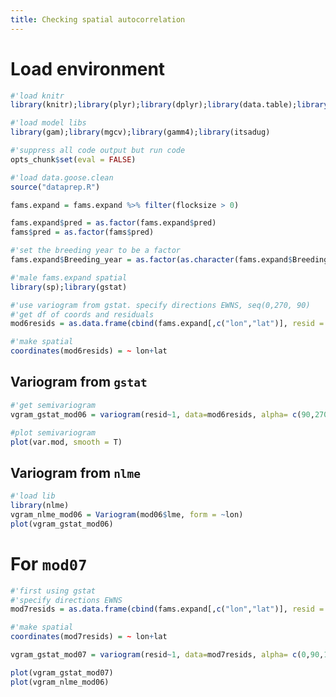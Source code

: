```yaml
---
title: Checking spatial autocorrelation
---
```


# Load environment

```r
#'load knitr
library(knitr);library(plyr);library(dplyr);library(data.table);library(purrr);library(ggplot2)

#'load model libs
library(gam);library(mgcv);library(gamm4);library(itsadug)

#'suppress all code output but run code
opts_chunk$set(eval = FALSE)
```

```r
#'load data.goose.clean
source("dataprep.R")

fams.expand = fams.expand %>% filter(flocksize > 0)

fams.expand$pred = as.factor(fams.expand$pred)
fams$pred = as.factor(fams$pred)
```

```r
#'set the breeding year to be a factor
fams.expand$Breeding_year = as.factor(as.character(fams.expand$Breeding_year))
```

```r
#'male fams.expand spatial
library(sp);library(gstat)
```

```r
#'use variogram from gstat. specify directions EWNS, seq(0,270, 90)
#'get df of coords and residuals
mod6resids = as.data.frame(cbind(fams.expand[,c("lon","lat")], resid = resid(mod06$lme)))

#'make spatial
coordinates(mod6resids) = ~ lon+lat
```

## Variogram from ```gstat```

```r
#'get semivariogram
vgram_gstat_mod06 = variogram(resid~1, data=mod6resids, alpha= c(90,270))

```

```r
#plot semivariogram
plot(var.mod, smooth = T)
```

## Variogram from ```nlme```

```r
#'load lib
library(nlme)
vgram_nlme_mod06 = Variogram(mod06$lme, form = ~lon)
plot(vgram_gstat_mod06)
```

# For ```mod07```

```r
#'first using gstat
#'specify directions EWNS
mod7resids = as.data.frame(cbind(fams.expand[,c("lon","lat")], resid = resid(mod07$lme)))

#'make spatial
coordinates(mod7resids) = ~ lon+lat

vgram_gstat_mod07 = variogram(resid~1, data=mod7resids, alpha= c(0,90,180,270))

plot(vgram_gstat_mod07)
plot(vgram_nlme_mod06)
```


